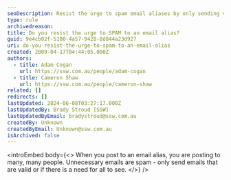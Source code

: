```yaml
---
seoDescription: Resist the urge to spam email aliases by only sending valid or necessary communications that benefit all recipients.
type: rule
archivedreason:
title: Do you resist the urge to SPAM to an email alias?
guid: 9e4cb02f-5180-4a57-9428-8d844a23d927
uri: do-you-resist-the-urge-to-spam-to-an-email-alias
created: 2009-04-17T04:44:05.000Z
authors:
  - title: Adam Cogan
    url: https://ssw.com.au/people/adam-cogan
  - title: Cameron Shaw
    url: https://ssw.com.au/people/cameron-shaw
related: []
redirects: []
lastUpdated: 2024-06-08T03:27:17.000Z
lastUpdatedBy: Brady Stroud [SSW]
lastUpdatedByEmail: bradystroud@ssw.com.au
createdBy: Unknown
createdByEmail: Unknown@ssw.com.au
isArchived: false
---
```


<introEmbed
  body={<>
When you post to an email alias, you are posting to many, many people. Unnecessary emails are spam - only send emails that are valid or if there is a need for all to see.
  </>}
/>
